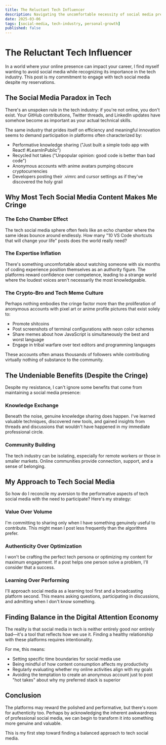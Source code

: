 ```yaml
---
title: The Reluctant Tech Influencer
description: Navigating the uncomfortable necessity of social media presence in the tech industry while overcoming the cringe factor.
date: 2025-03-06
tags: [social-media, tech-industry, personal-growth]
published: false
---
```


# The Reluctant Tech Influencer

In a world where your online presence can impact your career, I find myself wanting to avoid social media while recognizing its importance in the tech industry. This post is my commitment to engage with tech social media despite my reservations.

## The Social Media Paradox in Tech

There's an unspoken rule in the tech industry: if you're not online, you don't exist. Your GitHub contributions, Twitter threads, and LinkedIn updates have somehow become as important as your actual technical skills.

The same industry that prides itself on efficiency and meaningful innovation seems to demand participation in platforms often characterized by:

- Performative knowledge sharing ("Just built a simple todo app with React! #LearnInPublic")
- Recycled hot takes ("Unpopular opinion: good code is better than bad code")
- Anonymous accounts with anime avatars pumping obscure cryptocurrencies
- Developers posting their .vimrc and cursor settings as if they've discovered the holy grail

## Why Most Tech Social Media Content Makes Me Cringe

### The Echo Chamber Effect

The tech social media sphere often feels like an echo chamber where the same ideas bounce around endlessly. How many "10 VS Code shortcuts that will change your life" posts does the world really need?

### The Expertise Inflation

There's something uncomfortable about watching someone with six months of coding experience position themselves as an authority figure. The platforms reward confidence over competence, leading to a strange world where the loudest voices aren't necessarily the most knowledgeable.

### The Crypto-Bro and Tech Meme Culture

Perhaps nothing embodies the cringe factor more than the proliferation of anonymous accounts with pixel art or anime profile pictures that exist solely to:

- Promote shitcoins
- Post screenshots of terminal configurations with neon color schemes
- Share memes about how JavaScript is simultaneously the best and worst language
- Engage in tribal warfare over text editors and programming languages

These accounts often amass thousands of followers while contributing virtually nothing of substance to the community.

## The Undeniable Benefits (Despite the Cringe)

Despite my resistance, I can't ignore some benefits that come from maintaining a social media presence:

### Knowledge Exchange

Beneath the noise, genuine knowledge sharing does happen. I've learned valuable techniques, discovered new tools, and gained insights from threads and discussions that wouldn't have happened in my immediate professional circle.

### Community Building

The tech industry can be isolating, especially for remote workers or those in smaller markets. Online communities provide connection, support, and a sense of belonging.

## My Approach to Tech Social Media

So how do I reconcile my aversion to the performative aspects of tech social media with the need to participate? Here's my strategy:

### Value Over Volume

I'm committing to sharing only when I have something genuinely useful to contribute. This might mean I post less frequently than the algorithms prefer.

### Authenticity Over Optimization

I won't be crafting the perfect tech persona or optimizing my content for maximum engagement. If a post helps one person solve a problem, I'll consider that a success.

### Learning Over Performing

I'll approach social media as a learning tool first and a broadcasting platform second. This means asking questions, participating in discussions, and admitting when I don't know something.

## Finding Balance in the Digital Attention Economy

The reality is that social media in tech is neither entirely good nor entirely bad—it's a tool that reflects how we use it. Finding a healthy relationship with these platforms requires intentionality.

For me, this means:

- Setting specific time boundaries for social media use
- Being mindful of how content consumption affects my productivity
- Regularly evaluating whether my online activities align with my goals
- Avoiding the temptation to create an anonymous account just to post "hot takes" about why my preferred stack is superior

## Conclusion

The platforms may reward the polished and performative, but there's room for authenticity too. Perhaps by acknowledging the inherent awkwardness of professional social media, we can begin to transform it into something more genuine and valuable.

This is my first step toward finding a balanced approach to tech social media.
